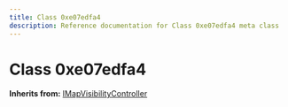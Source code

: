 ```yaml
---
title: Class 0xe07edfa4
description: Reference documentation for Class 0xe07edfa4 meta class
---
```



# Class 0xe07edfa4

**Inherits from:** [IMapVisibilityController](/classes/imapvisibilitycontroller)

<ClassDetails file="/db/classes/0xe07edfa4.2dbb457a319b.json" />

